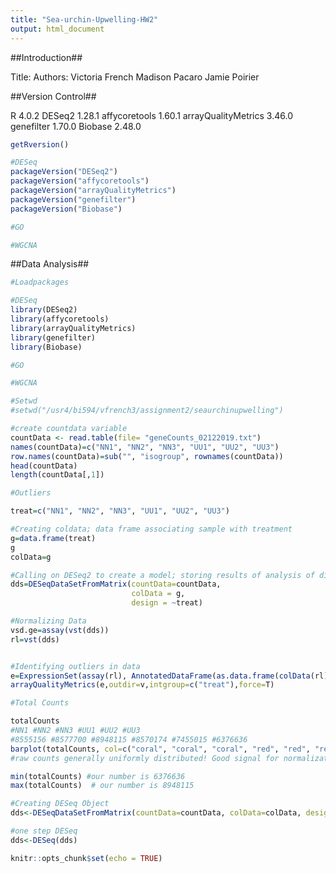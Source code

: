 ```yaml
---
title: "Sea-urchin-Upwelling-HW2"
output: html_document
---
```


##Introduction##

Title: 
Authors: 
Victoria French
Madison Pacaro 
Jamie Poirier 




##Version Control## 

R 4.0.2 
DESeq2 1.28.1
affycoretools 1.60.1
arrayQualityMetrics 3.46.0
genefilter 1.70.0
Biobase 2.48.0

```r

getRversion()

#DESeq
packageVersion("DESeq2")
packageVersion("affycoretools")
packageVersion("arrayQualityMetrics")
packageVersion("genefilter")
packageVersion("Biobase")

#GO 

#WGCNA

```


##Data Analysis##

```r
#Loadpackages 

#DESeq 
library(DESeq2) 
library(affycoretools)
library(arrayQualityMetrics)
library(genefilter)
library(Biobase)

#GO

#WGCNA

```

```r
#Setwd
#setwd("/usr4/bi594/vfrench3/assignment2/seaurchinupwelling")

```

```r
#create countdata variable 
countData <- read.table(file= "geneCounts_02122019.txt")
names(countData)=c("NN1", "NN2", "NN3", "UU1", "UU2", "UU3")
row.names(countData)=sub("", "isogroup", rownames(countData))
head(countData)
length(countData[,1])
```

```r
#Outliers

treat=c("NN1", "NN2", "NN3", "UU1", "UU2", "UU3")

#Creating coldata; data frame associating sample with treatment
g=data.frame(treat)
g
colData=g

#Calling on DESeq2 to create a model; storing results of analysis of differential expression; asking how our design varies by treatment 
dds=DESeqDataSetFromMatrix(countData=countData,
                           colData = g,
                           design = ~treat)

#Normalizing Data 
vsd.ge=assay(vst(dds))
rl=vst(dds)


#Identifying outliers in data
e=ExpressionSet(assay(rl), AnnotatedDataFrame(as.data.frame(colData(rl))))
arrayQualityMetrics(e,outdir=v,intgroup=c("treat"),force=T)
```

```r
#Total Counts 

totalCounts
#NN1 #NN2 #NN3 #UU1 #UU2 #UU3 
#8555156 #8577700 #8948115 #8570174 #7455015 #6376636
barplot(totalCounts, col=c("coral", "coral", "coral", "red", "red", "red"), ylab="raw counts")
#raw counts generally uniformly distributed! Good signal for normalization 

min(totalCounts) #our number is 6376636
max(totalCounts)  # our number is 8948115
```

```r
#Creating DESeq Object 
dds<-DESeqDataSetFromMatrix(countData=countData, colData=colData, design= ~ treat)

#one step DESeq
dds<-DESeq(dds)
```


```r
knitr::opts_chunk$set(echo = TRUE)
```




